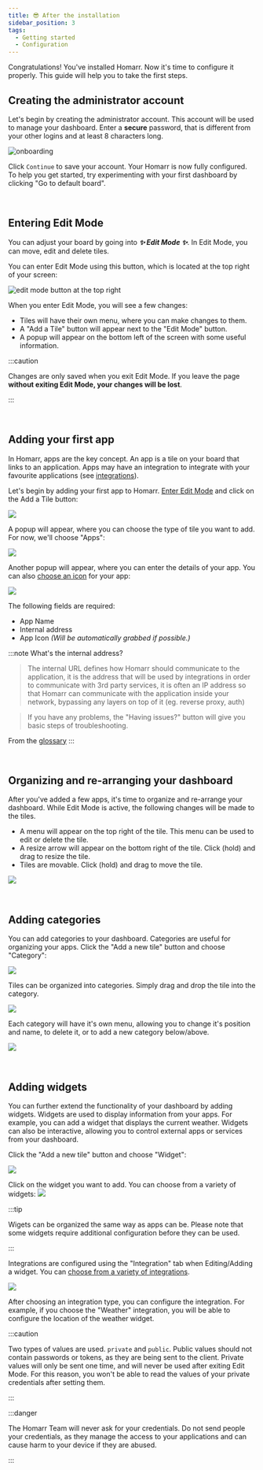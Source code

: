 ```yaml
---
title: 😎 After the installation
sidebar_position: 3
tags:
  - Getting started
  - Configuration
---
```


Congratulations! You've installed Homarr.
Now it's time to configure it properly. This guide will help you to take the first steps.

## Creating the administrator account
Let's begin by creating the administrator account.
This account will be used to manage your dashboard.
Enter a **secure** password, that is different from your other logins and at least 8 characters long.

![onboarding](img/create-account.webp)

Click ``Continue`` to save your account. Your Homarr is now fully configured.
To help you get started, try experimenting with your first dashboard by clicking "Go to default board".

<br/>

## Entering Edit Mode
You can adjust your board by going into ***✨ Edit Mode ✨***. In Edit Mode, you can move, edit and delete tiles.

You can enter Edit Mode using this button, which is located at the top right of your screen:

![edit mode button at the top right](img/enter-edit-mode.webp)

When you enter Edit Mode, you will see a few changes:

- Tiles will have their own menu, where you can make changes to them.
- A "Add a Tile" button will appear next to the "Edit Mode" button.
- A popup will appear on the bottom left of the screen with some useful information.

:::caution

Changes are only saved when you exit Edit Mode. If you leave the page **without exiting Edit Mode, your changes will be lost**.

:::

<br/>

## Adding your first app
In Homarr, apps are the key concept.
An app is a tile on your board that links to an application.
Apps may have an integration to integrate with your favourite applications (see [integrations](/docs/category/integrations)).

Let's begin by adding your first app to Homarr. [Enter Edit Mode](#entering-edit-mode) and click on the Add a Tile button:

![](img/edit-mode-add-tile-button.webp)

A popup will appear, where you can choose the type of tile you want to add. For now, we'll choose "Apps":

![](img/edit-mode-select-element.webp)

Another popup will appear, where you can enter the details of your app. You can also [choose an icon](/docs/advanced/customizations/icons) for your app:

![](img/add-app-modal.webp)

The following fields are required:

- App Name
- Internal address
- App Icon *(Will be automatically grabbed if possible.)*

:::note What's the internal address? 

> The internal URL defines how Homarr should communicate to the application, it is the address that will be used by integrations in order to communicate with 3rd party services, it is often an IP address so that Homarr can communicate with the application inside your network, bypassing any layers on top of it (eg. reverse proxy, auth)

> If you have any problems, the "Having issues?" button will give you basic steps of troubleshooting.

From the [glossary](/docs/getting-started/glossary)
:::

<br/>

## Organizing and re-arranging your dashboard

After you've added a few apps, it's time to organize and re-arrange your dashboard. While Edit Mode is active, the following changes will be made to the tiles.

- A menu will appear on the top right of the tile. This menu can be used to edit or delete the tile.
- A resize arrow will appear on the bottom right of the tile. Click (hold) and drag to resize the tile.
- Tiles are movable. Click (hold) and drag to move the tile.

![](img/homarr-organize.gif)

<br/>

## Adding categories

You can add categories to your dashboard. Categories are useful for organizing your apps. Click the "Add a new tile" button and choose "Category":

![](img/edit-mode-select-element.webp)

Tiles can be organized into categories. Simply drag and drop the tile into the category.

![](img/category-drag-and-drop.gif)

Each category will have it's own menu, allowing you to change it's position and name, to delete it, or to add a new category below/above.

![](img/category-menu.webp)

<br/>

## Adding widgets

You can further extend the functionality of your dashboard by adding widgets. Widgets are used to display information from your apps. For example, you can add a widget that displays the current weather. Widgets can also be interactive, allowing you to control external apps or services from your dashboard.

Click the "Add a new tile" button and choose "Widget":

![](img/edit-mode-select-element.webp)

Click on the widget you want to add. You can choose from a variety of widgets:
![](./img/widgets-select-type.webp)

:::tip

Wigets can be organized the same way as apps can be. Please note that some widgets require additional configuration before they can be used.

:::

Integrations are configured using the "Integration" tab when Editing/Adding a widget. You can [choose from a variety of integrations](/docs/category/integrations).

![](img/app-integration.webp)

After choosing an integration type, you can configure the integration. For example, if you choose the "Weather" integration, you will be able to configure the location of the weather widget.

:::caution

Two types of values are used. ``private`` and ``public``. Public values should not contain passwords or tokens, as they are being sent to the client. Private values will only be sent one time, and will never be used after exiting Edit Mode. For this reason, you won't be able to read the values of your private credentials after setting them.

:::

:::danger

The Homarr Team will never ask for your credentials. Do not send people your credentials, as they manage the access to your applications and can cause harm to your device if they are abused.

:::
